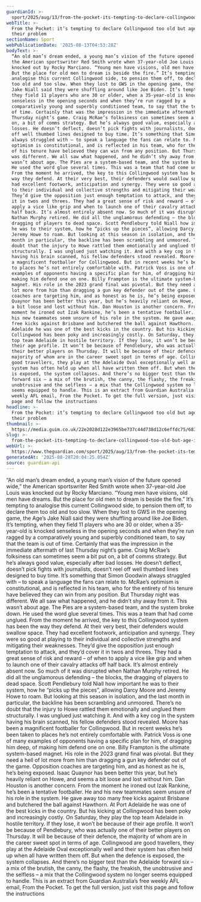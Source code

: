 ```yaml
---
guardianId: >-
  sport/2025/aug/13/from-the-pocket-its-tempting-to-declare-collingwood-too-old-but-age-isnt-their-problem
webTitle: >-
  From the Pocket: it’s tempting to declare Collingwood too old but age isn’t
  their problem
sectionName: Sport
webPublicationDate: '2025-08-13T04:53:28Z'
bodyText: >-
  “An old man’s dream ended, a young man’s vision of the future opened wide,”
  the American sportswriter Red Smith wrote when 37-year-old Joe Louis was
  knocked out by Rocky Marciano. “Young men have visions, old men have dreams.
  But the place for old men to dream is beside the fire.” It’s tempting to
  analogise this current Collingwood side, to pension them off, to declare them
  too old and too slow. When they lost to GWS in the opening game, the Age’s
  Jake Niall said they were shuffling around like Joe Biden. It’s tempting, when
  they field 11 players who are 30 or older, when a 35-year-old is knocked
  senseless in the opening seconds and when they’re run ragged by a
  comparatively young and superbly conditioned team, to say that the team is out
  of time. Certainly that was the impression in the immediate aftermath of last
  Thursday night’s game. Craig McRae’s folksiness can sometimes seem a bit put
  on, a bit of comms strategy. But he’s always good value, especially after bad
  losses. He doesn’t deflect, doesn’t pick fights with journalists, doesn’t reel
  off well thumbed lines designed to buy time. It’s something that Simon Goodwin
  always struggled with – to speak a language the fans can relate to. McRae’s
  optimism is constitutional, and is reflected in his team, who for the entirety
  of his tenure have believed they can win from any position. But Thursday night
  was different. We all saw what happened, and he didn’t shy away from it. This
  wasn’t about age. The Pies are a system-based team, and the system broke down.
  He used the word glue several times. This was a team that had come unglued.
  From the moment he arrived, the key to this Collingwood system has been the
  way they defend. At their very best, their defenders would swallow space. They
  had excellent footwork, anticipation and synergy. They were so good at playing
  to their individual and collective strengths and mitigating their weaknesses.
  They’d give the opposition just enough temptation to attack, and they’d cover
  it in twos and threes. They had a great sense of risk and reward – of when to
  apply a vice like grip and when to launch one of their cavalry attacks off
  half back. It’s almost entirely absent now. So much of it was disrupted when
  Nathan Murphy retired. He did all the unglamorous defending – the blocks, the
  dragging of players to dead space. Scott Pendlebury told Niall how important
  he was to their system, how he “picks up the pieces”, allowing Darcy Moore and
  Jeremy Howe to roam. But looking at this season in isolation, and the last
  month in particular, the backline has been scrambling and unmoored. There’s no
  doubt that the injury to Howe rattled them emotionally and unglued them
  structurally. I was unglued just watching it. And with a key cog in the system
  having his brain scanned, his fellow defenders stood revealed. Moore has been
  a magnificent footballer for Collingwood. But in recent weeks he’s been taken
  to places he’s not entirely comfortable with. Patrick Voss is one of many
  examples of opponents having a specific plan for him, of dragging him deep, of
  making him defend one on one. Billy Frampton is the ultimate system-based
  magnet. His role in the 2023 grand final was pivotal. But they need a hell of
  lot more from him than dragging a gun key defender out of the game. Opposition
  coaches are targeting him, and as honest as he is, he’s being exposed. Isaac
  Quaynor has been better this year, but he’s heavily reliant on Howe, and seems
  a bit loose and lost without him. Dan Houston is another concern. From the
  moment he ironed out Izak Rankine, he’s been a tentative footballer. He and
  his new teammates seem unsure of his role in the system. He gave away too many
  free kicks against Brisbane and butchered the ball against Hawthorn. At Port
  Adelaide he was one of the best kicks in the country. But his kicking at
  Collingwood has been poky and increasingly costly. On Saturday, they play the
  top team Adelaide in hostile territory. If they lose, it won’t be because of
  their age profile. It won’t be because of Pendlebury, who was actually one of
  their better players on Thursday. It will be because of their defence, the
  majority of whom are in the career sweet spot in terms of age. Collingwood are
  good travellers, they play at the Adelaide Oval exceptionally well and their
  system has often held up when all have written them off. But when the defence
  is exposed, the system collapses. And there’s no bigger test than the Adelaide
  forward six – a mix of the brutish, the canny, the flashy, the freakish, the
  unobtrusive and the selfless – a mix that the Collingwood system no longer
  seems equipped to handle. This is an extract from Guardian Australia’s free
  weekly AFL email, From the Pocket. To get the full version, just visit this
  page and follow the instructions
headline: >-
  From the Pocket: it’s tempting to declare Collingwood too old but age isn’t
  their problem
thumbnail: >-
  https://media.guim.co.uk/22e2028d122e3965be737c44d738d12c6effdc75/681_410_3255_2605/500.jpg
slug: >-
  from-the-pocket-its-tempting-to-declare-collingwood-too-old-but-age-isnt-their-problem
webUrl: >-
  https://www.theguardian.com/sport/2025/aug/13/from-the-pocket-its-tempting-to-declare-collingwood-too-old-but-age-isnt-their-problem
generatedAt: '2025-08-28T20:04:25.054Z'
source: guardian-api
---
```

“An old man’s dream ended, a young man’s vision of the future opened wide,” the American sportswriter Red Smith wrote when 37-year-old Joe Louis was knocked out by Rocky Marciano. “Young men have visions, old men have dreams. But the place for old men to dream is beside the fire.” It’s tempting to analogise this current Collingwood side, to pension them off, to declare them too old and too slow. When they lost to GWS in the opening game, the Age’s Jake Niall said they were shuffling around like Joe Biden. It’s tempting, when they field 11 players who are 30 or older, when a 35-year-old is knocked senseless in the opening seconds and when they’re run ragged by a comparatively young and superbly conditioned team, to say that the team is out of time. Certainly that was the impression in the immediate aftermath of last Thursday night’s game. Craig McRae’s folksiness can sometimes seem a bit put on, a bit of comms strategy. But he’s always good value, especially after bad losses. He doesn’t deflect, doesn’t pick fights with journalists, doesn’t reel off well thumbed lines designed to buy time. It’s something that Simon Goodwin always struggled with – to speak a language the fans can relate to. McRae’s optimism is constitutional, and is reflected in his team, who for the entirety of his tenure have believed they can win from any position. But Thursday night was different. We all saw what happened, and he didn’t shy away from it. This wasn’t about age. The Pies are a system-based team, and the system broke down. He used the word glue several times. This was a team that had come unglued. From the moment he arrived, the key to this Collingwood system has been the way they defend. At their very best, their defenders would swallow space. They had excellent footwork, anticipation and synergy. They were so good at playing to their individual and collective strengths and mitigating their weaknesses. They’d give the opposition just enough temptation to attack, and they’d cover it in twos and threes. They had a great sense of risk and reward – of when to apply a vice like grip and when to launch one of their cavalry attacks off half back. It’s almost entirely absent now. So much of it was disrupted when Nathan Murphy retired. He did all the unglamorous defending – the blocks, the dragging of players to dead space. Scott Pendlebury told Niall how important he was to their system, how he “picks up the pieces”, allowing Darcy Moore and Jeremy Howe to roam. But looking at this season in isolation, and the last month in particular, the backline has been scrambling and unmoored. There’s no doubt that the injury to Howe rattled them emotionally and unglued them structurally. I was unglued just watching it. And with a key cog in the system having his brain scanned, his fellow defenders stood revealed. Moore has been a magnificent footballer for Collingwood. But in recent weeks he’s been taken to places he’s not entirely comfortable with. Patrick Voss is one of many examples of opponents having a specific plan for him, of dragging him deep, of making him defend one on one. Billy Frampton is the ultimate system-based magnet. His role in the 2023 grand final was pivotal. But they need a hell of lot more from him than dragging a gun key defender out of the game. Opposition coaches are targeting him, and as honest as he is, he’s being exposed. Isaac Quaynor has been better this year, but he’s heavily reliant on Howe, and seems a bit loose and lost without him. Dan Houston is another concern. From the moment he ironed out Izak Rankine, he’s been a tentative footballer. He and his new teammates seem unsure of his role in the system. He gave away too many free kicks against Brisbane and butchered the ball against Hawthorn. At Port Adelaide he was one of the best kicks in the country. But his kicking at Collingwood has been poky and increasingly costly. On Saturday, they play the top team Adelaide in hostile territory. If they lose, it won’t be because of their age profile. It won’t be because of Pendlebury, who was actually one of their better players on Thursday. It will be because of their defence, the majority of whom are in the career sweet spot in terms of age. Collingwood are good travellers, they play at the Adelaide Oval exceptionally well and their system has often held up when all have written them off. But when the defence is exposed, the system collapses. And there’s no bigger test than the Adelaide forward six – a mix of the brutish, the canny, the flashy, the freakish, the unobtrusive and the selfless – a mix that the Collingwood system no longer seems equipped to handle. This is an extract from Guardian Australia’s free weekly AFL email, From the Pocket. To get the full version, just visit this page and follow the instructions
